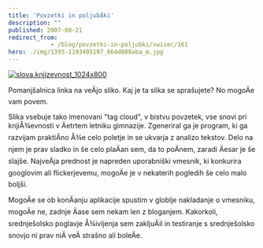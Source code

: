 ```yaml
---
title: 'Povzetki in poljubÄki'
description: ""
published: 2007-08-21
redirect_from: 
            - /blog/povzetki-in-poljubki/swizec/161
hero: ./img/1393-1193405197_664d808aba_m.jpg
---
```


[![slova.knjizevnost_1024x800](./img/1393-1193405197_664d808aba_m.jpg)](http://www.flickr.com/photo_zoom.gne?id=1193405197&size=o "Photo Sharing")

Pomanjšalnica linka na veÄjo sliko. Kaj je ta slika se sprašujete? No mogoÄe vam povem.

Slika vsebuje tako imenovani "tag cloud", v bistvu povzetek, vse snovi pri knjiÅ¾evnosti v Äetrtem letniku gimnazije. Zgeneriral ga je program, ki ga razvijam praktiÄno Å¾e celo poletje in se ukvarja z analizo tekstov. Delo na njem je prav sladko in še celo plaÄan sem, da to poÄnem, zaradi Äesar je še slajše. NajveÄja prednost je napreden uporabniški vmesnik, ki konkurira googlovim ali flickerjevemu, mogoÄe je v nekaterih pogledih še celo malo boljši.

MogoÄe se ob konÄanju aplikacije spustim v globlje nakladanje o vmesniku, mogoÄe ne, zadnje Äase sem nekam len z bloganjem. Kakorkoli, srednješolsko poglavje Å¾ivljenja sem zakljuÄil in testiranje s srednješolsko snovjo ni prav niÄ veÄ strašno ali boleÄe.
